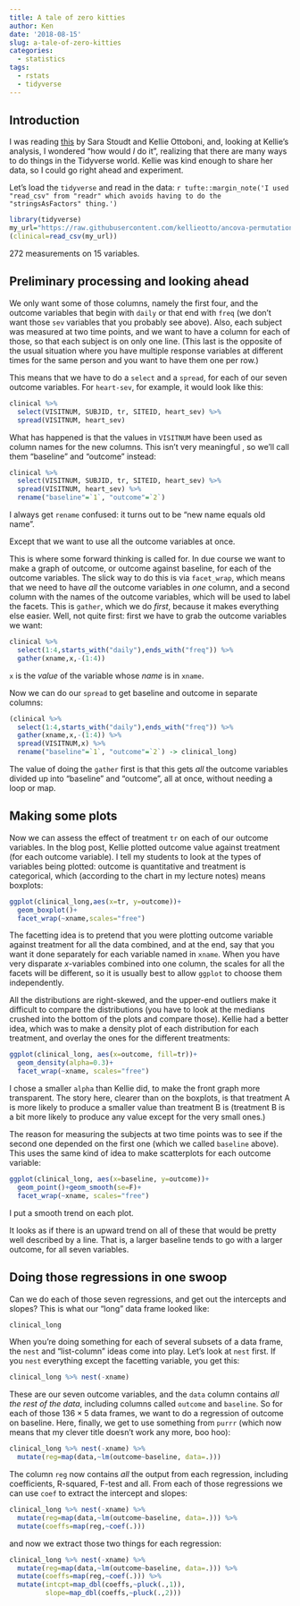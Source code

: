 ```yaml
---
title: A tale of zero kitties
author: Ken
date: '2018-08-15'
slug: a-tale-of-zero-kitties
categories:
  - statistics
tags:
  - rstats
  - tidyverse
---
```


## Introduction

I was reading [this](https://sastoudt.github.io/blog/2018/08/15/adventures-in-tidyverse-purrr) by Sara Stoudt and Kellie Ottoboni, and, looking at Kellie's analysis, I wondered "how would *I* do it", realizing that there are many ways to do things in the Tidyverse world. Kellie was kind enough to share her data, so I could go right ahead and experiment.

Let's load the `tidyverse` and read in the data: `r tufte::margin_note('I used "read_csv" from "readr" which avoids having to do the "stringsAsFactors" thing.')`

```r
library(tidyverse)
my_url="https://raw.githubusercontent.com/kellieotto/ancova-permutations/master/data/clinical_cleaned.csv"
(clinical=read_csv(my_url))
```

272 measurements on 15 variables.

## Preliminary processing and looking ahead

We only want some of those columns, namely the first four, and the outcome variables that begin with `daily` or that end with `freq` (we don't want those `sev` variables that you probably see above). Also, each subject was measured at two time points, and we want to have a column for each of those, so that each subject is on only one line. (This last is the opposite of the usual situation where you have multiple response variables at different times for the same person and you want to have them one per row.)

This means that  we have to do a `select` and a `spread`, for each of our seven outcome variables. For `heart-sev`, for example, it would look like this:

```r
clinical %>% 
  select(VISITNUM, SUBJID, tr, SITEID, heart_sev) %>% 
  spread(VISITNUM, heart_sev) 
```

What has happened is that the values in `VISITNUM` have been used as column names for the new columns. This isn't very meaningful , so we'll call them "baseline" and "outcome" instead:

```r
clinical %>% 
  select(VISITNUM, SUBJID, tr, SITEID, heart_sev) %>% 
  spread(VISITNUM, heart_sev) %>% 
  rename("baseline"=`1`, "outcome"=`2`)
```

I always get `rename` confused: it turns out to be "new name equals old name".

Except that we want to use all the outcome variables at once.

This is where some forward thinking is called for. In due course we want to make a graph of outcome, or outcome against baseline, for each of the outcome variables. The slick way to do this is via `facet_wrap`, which means that we need to have *all* the outcome variables in *one* column, and a second column with the names of the outcome variables, which will be used to label the facets. This is `gather`, which we do *first*, because it makes everything else easier. Well, not quite first: first we have to grab the outcome variables we want:

```r
clinical %>% 
  select(1:4,starts_with("daily"),ends_with("freq")) %>% 
  gather(xname,x,-(1:4))
```

`x` is the *value* of the variable whose *name* is in `xname`.

Now we can do our `spread` to get baseline and outcome in separate columns:

```r
(clinical %>% 
  select(1:4,starts_with("daily"),ends_with("freq")) %>% 
  gather(xname,x,-(1:4)) %>% 
  spread(VISITNUM,x) %>% 
  rename("baseline"=`1`, "outcome"=`2`) -> clinical_long)
```

The value of doing the `gather` first is that this gets *all* the outcome variables divided up into "baseline" and "outcome", all at once, without needing a loop or map.

## Making some plots

Now we can assess the effect of treatment `tr` on each of our outcome variables. In the blog post, Kellie plotted outcome value against treatment (for each outcome variable). I tell my students to look at the types of variables being plotted: outcome is quantitative and treatment is categorical, which (according to the chart in my lecture notes) means boxplots:

```r
ggplot(clinical_long,aes(x=tr, y=outcome))+
  geom_boxplot()+
  facet_wrap(~xname,scales="free")
```

The facetting idea is to pretend that you were plotting outcome variable against treatment for all the data combined, and at the end, say that you want it done separately for each variable named in `xname`. When you have very disparate $x$-variables combined into one column, the scales for all the facets will be different, so it is usually best to allow `ggplot` to choose them independently.

All the distributions are right-skewed, and the upper-end outliers make it difficult to compare the distributions (you have to look at the medians crushed into the bottom of the plots and compare those). Kellie had a better idea, which was to make a density plot of each distribution for each treatment, and overlay the ones for the different treatments:

```r
ggplot(clinical_long, aes(x=outcome, fill=tr))+
  geom_density(alpha=0.3)+
  facet_wrap(~xname, scales="free")
```

I chose a smaller `alpha` than Kellie did, to make the front graph more transparent. The story here, clearer than on the boxplots, is that treatment A is more likely to produce a smaller value than treatment B is (treatment B is a bit more likely to produce any value except for the very small ones.)

The reason for measuring the subjects at two time points was to see if the second one depended on the first one (which we 
called `baseline` above). This uses the same kind of idea to make scatterplots for each outcome variable:

```r
ggplot(clinical_long, aes(x=baseline, y=outcome))+
  geom_point()+geom_smooth(se=F)+
  facet_wrap(~xname, scales="free")
```

I put a smooth trend on each plot.

It looks as if there is an upward trend on all of these that would be pretty well described by a line. That is, a larger baseline tends to go with a larger outcome, for all seven variables.

## Doing those regressions in one swoop

Can we do each of those seven regressions, and get out the intercepts and slopes? This is what our "long" data frame looked like:

```r
clinical_long
```

When you're doing something for each of several subsets of a data frame, the `nest` and "list-column" ideas come into play. Let's look at `nest` first. If you `nest` everything except the facetting variable, you get this:

```r
clinical_long %>% nest(-xname)
```

These are our seven outcome variables, and the `data` column contains *all the rest of the data*, including columns called `outcome` and `baseline`. So for each of those $136 \times 5$ data frames, we want to do a regression of outcome on baseline. Here, finally, we get to use something from `purrr` (which now means that my clever title doesn't work any more, boo hoo):

```r
clinical_long %>% nest(-xname) %>% 
  mutate(reg=map(data,~lm(outcome~baseline, data=.)))
```

The column `reg` now contains *all* the output from each regression, including coefficients, R-squared, F-test and all. From each of those regressions we can use `coef` to extract the intercept and slopes:

```r
clinical_long %>% nest(-xname) %>% 
  mutate(reg=map(data,~lm(outcome~baseline, data=.))) %>% 
  mutate(coeffs=map(reg,~coef(.)))
```

and now we extract those two things for each regression:

```r
clinical_long %>% nest(-xname) %>% 
  mutate(reg=map(data,~lm(outcome~baseline, data=.))) %>% 
  mutate(coeffs=map(reg,~coef(.))) %>% 
  mutate(intcpt=map_dbl(coeffs,~pluck(.,1)),
         slope=map_dbl(coeffs,~pluck(.,2)))
```

